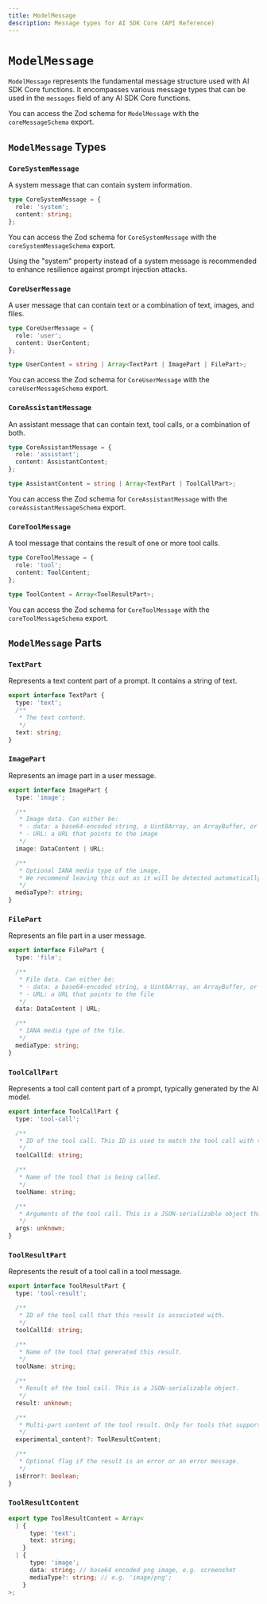 ```yaml
---
title: ModelMessage
description: Message types for AI SDK Core (API Reference)
---
```


# `ModelMessage`

`ModelMessage` represents the fundamental message structure used with AI SDK Core functions.
It encompasses various message types that can be used in the `messages` field of any AI SDK Core functions.

You can access the Zod schema for `ModelMessage` with the `coreMessageSchema` export.

## `ModelMessage` Types

### `CoreSystemMessage`

A system message that can contain system information.

```typescript
type CoreSystemMessage = {
  role: 'system';
  content: string;
};
```

You can access the Zod schema for `CoreSystemMessage` with the `coreSystemMessageSchema` export.

<Note>
  Using the "system" property instead of a system message is recommended to
  enhance resilience against prompt injection attacks.
</Note>

### `CoreUserMessage`

A user message that can contain text or a combination of text, images, and files.

```typescript
type CoreUserMessage = {
  role: 'user';
  content: UserContent;
};

type UserContent = string | Array<TextPart | ImagePart | FilePart>;
```

You can access the Zod schema for `CoreUserMessage` with the `coreUserMessageSchema` export.

### `CoreAssistantMessage`

An assistant message that can contain text, tool calls, or a combination of both.

```typescript
type CoreAssistantMessage = {
  role: 'assistant';
  content: AssistantContent;
};

type AssistantContent = string | Array<TextPart | ToolCallPart>;
```

You can access the Zod schema for `CoreAssistantMessage` with the `coreAssistantMessageSchema` export.

### `CoreToolMessage`

A tool message that contains the result of one or more tool calls.

```typescript
type CoreToolMessage = {
  role: 'tool';
  content: ToolContent;
};

type ToolContent = Array<ToolResultPart>;
```

You can access the Zod schema for `CoreToolMessage` with the `coreToolMessageSchema` export.

## `ModelMessage` Parts

### `TextPart`

Represents a text content part of a prompt. It contains a string of text.

```typescript
export interface TextPart {
  type: 'text';
  /**
   * The text content.
   */
  text: string;
}
```

### `ImagePart`

Represents an image part in a user message.

```typescript
export interface ImagePart {
  type: 'image';

  /**
   * Image data. Can either be:
   * - data: a base64-encoded string, a Uint8Array, an ArrayBuffer, or a Buffer
   * - URL: a URL that points to the image
   */
  image: DataContent | URL;

  /**
   * Optional IANA media type of the image.
   * We recommend leaving this out as it will be detected automatically.
   */
  mediaType?: string;
}
```

### `FilePart`

Represents an file part in a user message.

```typescript
export interface FilePart {
  type: 'file';

  /**
   * File data. Can either be:
   * - data: a base64-encoded string, a Uint8Array, an ArrayBuffer, or a Buffer
   * - URL: a URL that points to the file
   */
  data: DataContent | URL;

  /**
   * IANA media type of the file.
   */
  mediaType: string;
}
```

### `ToolCallPart`

Represents a tool call content part of a prompt, typically generated by the AI model.

```typescript
export interface ToolCallPart {
  type: 'tool-call';

  /**
   * ID of the tool call. This ID is used to match the tool call with the tool result.
   */
  toolCallId: string;

  /**
   * Name of the tool that is being called.
   */
  toolName: string;

  /**
   * Arguments of the tool call. This is a JSON-serializable object that matches the tool's input schema.
   */
  args: unknown;
}
```

### `ToolResultPart`

Represents the result of a tool call in a tool message.

```typescript
export interface ToolResultPart {
  type: 'tool-result';

  /**
   * ID of the tool call that this result is associated with.
   */
  toolCallId: string;

  /**
   * Name of the tool that generated this result.
   */
  toolName: string;

  /**
   * Result of the tool call. This is a JSON-serializable object.
   */
  result: unknown;

  /**
   * Multi-part content of the tool result. Only for tools that support multipart results.
   */
  experimental_content?: ToolResultContent;

  /**
   * Optional flag if the result is an error or an error message.
   */
  isError?: boolean;
}
```

### `ToolResultContent`

```ts
export type ToolResultContent = Array<
  | {
      type: 'text';
      text: string;
    }
  | {
      type: 'image';
      data: string; // base64 encoded png image, e.g. screenshot
      mediaType?: string; // e.g. 'image/png';
    }
>;
```
